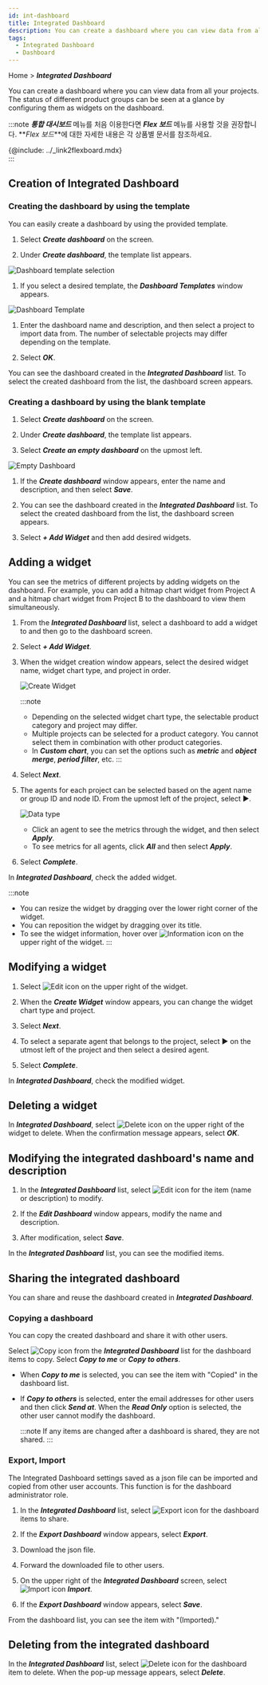 ```yaml
---
id: int-dashboard
title: Integrated Dashboard
description: You can create a dashboard where you can view data from all your projects.
tags:
  - Integrated Dashboard
  - Dashboard
---
```


Home > **_Integrated Dashboard_**

You can create a dashboard where you can view data from all your projects. The status of different product groups can be seen at a glance by configuring them as widgets on the dashboard.

:::note
**_통합 대시보드_** 메뉴를 처음 이용한다면 **_Flex 보드_** 메뉴를 사용할 것을 권장합니다. **_Flex 보드_**에 대한 자세한 내용은 각 상품별 문서를 참조하세요.

{@include: ../_link2flexboard.mdx}\
:::

## Creation of Integrated Dashboard

### Creating the dashboard by using the template

You can easily create a dashboard by using the provided template.

1.  Select **_Create dashboard_** on the screen.

2.  Under **_Create dashboard_**, the template list appears.

  ![Dashboard template selection](/img/integrated-dashboard-sel-template-1.png)

1.  If you select a desired template, the **_Dashboard Templates_** window appears.

  ![Dashboard Template](/img/main-int-dashboard-sel-template.png)

1.  Enter the dashboard name and description, and then select a project to import data from. The number of selectable projects may differ depending on the template.

2.  Select **_OK_**.

You can see the dashboard created in the **_Integrated Dashboard_** list. To select the created dashboard from the list, the dashboard screen appears.

### Creating a dashboard by using the blank template

1.  Select **_Create dashboard_** on the screen.

2.  Under **_Create dashboard_**, the template list appears.

3.  Select **_Create an empty dashboard_** on the upmost left.

  ![Empty Dashboard](/img/integrated-dashboard-sel-template.png)

1.  If the **_Create dashboard_** window appears, enter the name and description, and then select **_Save_**.

2.  You can see the dashboard created in the **_Integrated Dashboard_** list. To select the created dashboard from the list, the dashboard screen appears.

3.  Select **_+ Add Widget_** and then add desired widgets.

## Adding a widget

You can see the metrics of different projects by adding widgets on the dashboard. For example, you can add a hitmap chart widget from Project A and a hitmap chart widget from Project B to the dashboard to view them simultaneously.

1.  From the **_Integrated Dashboard_** list, select a dashboard to add a widget to and then go to the dashboard screen.

2.  Select **_+ Add Widget_**.

3.  When the widget creation window appears, select the desired widget name, widget chart type, and project in order.

    ![Create Widget](/img/int-dashboard-add-widget.png)

    :::note

    -   Depending on the selected widget chart type, the selectable product category and project may differ.
    -   Multiple projects can be selected for a product category. You cannot select them in combination with other product categories.
    -   In **_Custom chart_**, you can set the options such as **_metric_** and **_object merge_**, **_period filter_**, etc.
    :::

4.  Select **_Next_**.

5.  The agents for each project can be selected based on the agent name or group ID and node ID. From the upmost left of the project, select ▶︎.

    ![Data type](/img/int-dashboard-widget-data.png)

    -   Click an agent to see the metrics through the widget, and then select **_Apply_**.
    -   To see metrics for all agents, click **_All_** and then select **_Apply_**.

6.  Select **_Complete_**.

In **_Integrated Dashboard_**, check the added widget.

:::note

-   You can resize the widget by dragging over the lower right corner of the widget.
-   You can reposition the widget by dragging over its title.
-   To see the widget information, hover over ![Information icon](/img/ico-widget-info.svg) on the upper right of the widget.
:::

## Modifying a widget

1.  Select ![Edit icon](/img/ico-edit.svg) on the upper right of the widget.

2.  When the **_Create Widget_** window appears, you can change the widget chart type and project.

3.  Select **_Next_**.

4.  To select a separate agent that belongs to the project, select ▶︎ on the utmost left of the project and then select a desired agent.

5.  Select **_Complete_**.

In **_Integrated Dashboard_**, check the modified widget.

## Deleting a widget

In **_Integrated Dashboard_**, select ![Delete icon](/img/ico-close.svg) on the upper right of the widget to delete. When the confirmation message appears, select **_OK_**.

## Modifying the integrated dashboard's name and description

1.  In the **_Integrated Dashboard_** list, select ![Edit icon](/img/ico-edit.svg) for the item (name or description) to modify. 

2.  If the **_Edit Dashboard_** window appears, modify the name and description. 

3.  After modification, select **_Save_**.

In the **_Integrated Dashboard_** list, you can see the modified items.

## Sharing the integrated dashboard

You can share and reuse the dashboard created in **_Integrated Dashboard_**.

### Copying a dashboard

You can copy the created dashboard and share it with other users.

Select ![Copy icon](/img/ico-copy.svg) from the **_Integrated Dashboard_** list for the dashboard items to copy. Select **_Copy to me_** or **_Copy to others_**.

-   When **_Copy to me_** is selected, you can see the item with "Copied" in the dashboard list.

-   If **_Copy to others_** is selected, enter the email addresses for other users and then click **_Send at_**. When the **_Read Only_** option is selected, the other user cannot modify the dashboard.

    :::note
    If any items are changed after a dashboard is shared, they are not shared.
    :::

### Export, Import

The Integrated Dashboard settings saved as a json file can be imported and copied from other user accounts. This function is for the dashboard administrator role.

1.  In the **_Integrated Dashboard_** list, select ![Export icon](/img/ico-export.svg) for the dashboard items to share.

2.  If the **_Export Dashboard_** window appears, select **_Export_**.

3.  Download the json file.

4.  Forward the downloaded file to other users.

5.  On the upper right of the **_Integrated Dashboard_** screen, select ![Import icon](/img/ico-import.svg) **_Import_**.

6.  If the **_Export Dashboard_** window appears, select **_Save_**.

From the dashboard list, you can see the item with "(Imported)."

## Deleting from the integrated dashboard

In the **_Integrated Dashboard_** list, select ![Delete icon](/img/ico-trash.svg) for the dashboard item to delete. When the pop-up message appears, select **_Delete_**.

